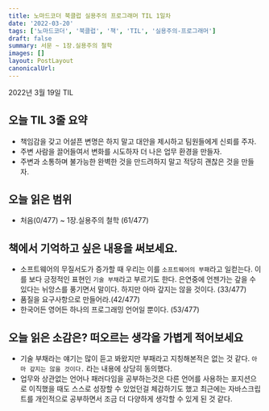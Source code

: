 ```yaml
---
title: 노마드코더 북클럽 실용주의 프로그래머 TIL 1일차
date: '2022-03-20'
tags: ['노마드코더', '북클럽', '책', 'TIL', '실용주의-프로그래머']
draft: false
summary: 서문 ~ 1장.실용주의 철학
images: []
layout: PostLayout
canonicalUrl:
---
```


2022년 3월 19일 TIL

## 오늘 TIL 3줄 요약

- 책임감을 갖고 어설픈 변명은 하지 말고 대안을 제시하고 팀원들에게 신뢰를 주자.
- 주변 사람을 끌어들여서 변화를 시도하자 더 나은 업무 환경을 만들자.
- 주변과 소통하며 불가능한 완벽한 것을 만드려하지 말고 적당히 괜찮은 것을 만들자.

## 오늘 읽은 범위

- 처음(0/477) ~ 1장.실용주의 철학 (61/477)

## 책에서 기억하고 싶은 내용을 써보세요.

- 소프트웨어의 무질서도가 증가할 때 우리는 이를 `소프트웨어의 부패`라고 일컫는다. 이를 보다 긍정적인 표현인 `기술 부채`라고 부르기도 한다. 은연중에 언젠가는 갚을 수 있다는 뉘앙스를 풍기면서 말이다. 하지만 아마 갚지는 않을 것이다. (33/477)
- 품질을 요구사항으로 만들어라.(42/477)
- 한국어든 영어든 하나의 프로그래밍 언어일 뿐이다. (53/477)

## 오늘 읽은 소감은? 떠오르는 생각을 가볍게 적어보세요

- 기술 부채라는 얘기는 많이 듣고 봐왔지만 부패라고 지칭해본적은 없는 것 같다. `아마 갚지는 않을 것이다.` 라는 내용에 상당히 동의했다.
- 업무와 상관없는 언어나 패러다임을 공부하는것은 다른 언어를 사용하는 포지션으로 이직했을 때도 스스로 성장할 수 있었던걸 체감하기도 했고 최근에는 자바스크립트를 개인적으로 공부하면서 조금 더 다양하게 생각할 수 있게 된 것 같다.

